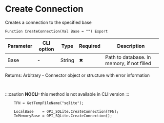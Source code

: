 ﻿---
sidebar_position: 1
---


# Create Connection 
 Creates a connection to the specified base



`Function CreateConnection(Val Base = "") Export`

  | Parameter | CLI option | Type | Required | Description |
  |-|-|-|-|-|
  | Base | - | String | &#x2716; | Path to database. In memory, if not filled |

  
  Returns:  Arbitrary - Connector object or structure with error information

<br/>


:::caution
**NOCLI:** this method is not available in CLI version
:::
<br/>



```bsl title="1C:Enterprise/OneScript code example"
    TFN = GetTempFileName("sqlite");

    LocalBase    = OPI_SQLite.CreateConnection(TFN);
    InMemoryBase = OPI_SQLite.CreateConnection();
```
 





